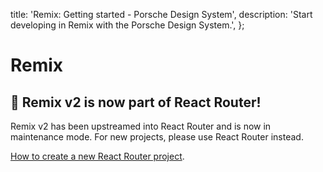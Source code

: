   title: 'Remix: Getting started - Porsche Design System',
  description: 'Start developing in Remix with the Porsche Design System.',
};

# Remix

## 🔄 Remix v2 is now part of React Router!

Remix v2 has been upstreamed into React Router and is now in maintenance mode. For new projects, please use React Router
instead.

[How to create a new React Router project](/developing/react-router/getting-started).
